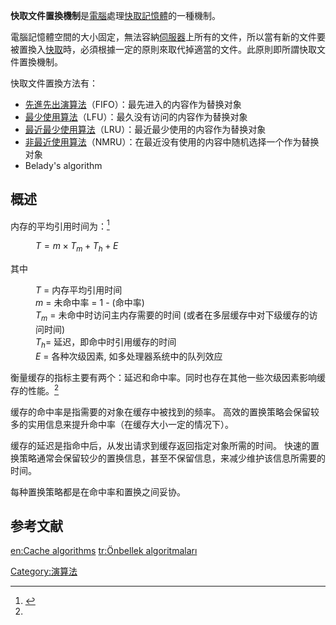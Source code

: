 {{NoteTA
|G1 = IT
}}
'''快取文件置換機制'''是[[電腦|電腦]]處理[[快取|快取]][[記憶體|記憶體]]的一種機制。

電腦記憶體空間的大小固定，無法容納[[伺服器|伺服器]]上所有的文件，所以當有新的文件要被置換入[[快取|快取]]時，必須根據一定的原則來取代掉適當的文件。此原則即所謂快取文件置換機制。

快取文件置換方法有：
*[[先進先出演算法|先進先出演算法]]（FIFO）：最先进入的内容作为替换对象
*[[最少使用算法|最少使用算法]]（LFU）：最久没有访问的内容作为替换对象
*[[最近最少使用算法|最近最少使用算法]]（LRU）：最近最少使用的内容作为替换对象
*[[非最近使用算法|非最近使用算法]]（NMRU）：在最近没有使用的内容中随机选择一个作为替换对象
*Belady's algorithm

== 概述 ==
内存的平均引用时间为：<ref name="ajsmith">{{cite journal|author1=Alan Jay Smith|title="Design of CPU Cache Memories"|journal=Proc. IEEE TENCON|date=1987|url=https://www2.eecs.berkeley.edu/Pubs/TechRpts/1987/CSD-87-357.pdf|access-date=2017-12-03|archive-date=2021-01-15|archive-url=https://web.archive.org/web/20210115183956/https://www2.eecs.berkeley.edu/Pubs/TechRpts/1987/CSD-87-357.pdf|dead-url=no}}</ref>
: <math>T = m \times T_m + T_h + E</math>
其中
: <math>T</math> = 内存平均引用时间
: <math>m</math> = 未命中率 = 1 - (命中率)
: <math>T_m</math> = 未命中时访问主内存需要的时间 (或者在多层缓存中对下级缓存的访问时间)
: <math>T_h</math>= 延迟，即命中时引用缓存的时间
: <math>E</math> = 各种次级因素, 如多处理器系统中的队列效应

衡量缓存的指标主要有两个：延迟和命中率。同时也存在其他一些次级因素影响缓存的性能。<ref name="ajsmith" />

缓存的命中率是指需要的对象在缓存中被找到的频率。
高效的置换策略会保留较多的实用信息来提升命中率（在缓存大小一定的情况下）。

缓存的延迟是指命中后，从发出请求到缓存返回指定对象所需的时间。
快速的置换策略通常会保留较少的置换信息，甚至不保留信息，来减少维护该信息所需要的时间。

每种置换策略都是在命中率和置换之间妥协。

== 参考文献 ==

{{Reflist}}

{{compu-stub}}

[[Category:演算法|Category:演算法]]

[[en:Cache_algorithms|en:Cache algorithms]]
[[tr:Önbellek_algoritmaları|tr:Önbellek algoritmaları]]